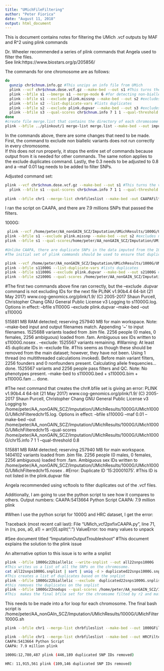 ```yaml
---
title: "UMichFileFiltering"
author: "Peter Fiorica"
date: "August 11, 2018"
output: html_document
---
```


This is document contains notes for filtering the UMich .vcf outputs by MAF and R^2 using plink commands

Dr. Wheeler recommended a series of plink commands that Angela used to filter the files.  
See link:https://www.biostars.org/p/205856/

The commands for one chromosome are as follows:
```bash
do
  gunzip chr$chnum.info.gz #This unzips an info file from UMich
  plink --vcf chr$chnum.dose.vcf.gz --make-bed --out s1 #This turns the vcf doses into bfiles #note that they will not have phenotypes associated with them 
  plink --bfile s1 --bmerge s1 --merge-mode 6 #for detecting non-biallelic variants
  plink --bfile s1 --exclude plink.missnp --make-bed --out s2 #excludes non-biallelic variants
  plink --bfile s2 --list-duplicate-vars #lists duplicates
  plink --bfile s2 --exclude plink.dupvar --make-bed --out s3 #excludes duplicates
  plink --bfile s3 --qual-scores chr$chnum.info 7 1 1 --qual-threshold 0.3 --make-bed --out  ../plinkout/chr$chnum #Filters by an r^2 of .3
done
#create file merge.list that contains the directory of each chromosome
plink --bfile ../plinkout/1 merge-list merge.list --make-bed --out imputepostqc
```

In the commands above, there are some changes that need to be made.
First, the command to exclude non biallelic variants does not run correctly in every chromosome.  
If this does not run properly, it stops the entire set of commands because output from it is needed for other commands. The same notion applies to the exclude duplicates command.
Lastly, the 0.3 needs to be adjusted to 0.8 and a --maf 0.01 tag needs to be added to filter SNPs.

Adjusted command set:
```bash
plink --vcf chr$chnum.dose.vcf.gz --make-bed --out s1 #This turns the vcf doses into bfiles #note that they will not have phenotypes associated with them
  plink --bfile s1 --qual-scores chr$chnum.info 7 1 1 --qual-threshold 0.8 --maf 0.01 --make-bed --out  ../plinkout/chr$chnum
  
plink --bfile chr1 --merge-list chrbfileslist --make-bed -out CAAPAFiltered
```

I ran the script on CAAPA, and there are 7.9 millions SNPs that passed the filters.

1000G:
```bash
 plink --vcf /home/peter/AA_nonGAIN_SCZ/Imputation/UMichResults/1000G/UMich1000G/chr${chnum}.dose.vcf.gz --make-bed --out s1
plink --bfile s1 --exclude plink.missnp --make-bed --out s2 #excludes non-biallelic variants
plink --bfile s1 --qual-scores/home/peter/AA_nonGAIN_SCZ/Imputation/UMichResults/1000G/UMich1000G/chr${chnum}.info 7 1 1 --qual-threshold 0.8 --maf 0.01 --make-bed --out /home/peter/AA_nonGAIN_SCZ/Imputation/UMichResults/1000G/UMich1000G/UMichFiltered/chr${chnum}
                
#Unlike CAAPA, there are duplicate SNPs in the data imputed from the 1000G reference panel.  
#The initial set of plink commands should be used to ensure that duplicates are removed from the dataset before making 

plink --vcf /home/peter/AA_nonGAIN_SCZ/Imputation/UMichResults/1000G/UMich1000G/chr${chnum}.dose.vcf.gz --biallelic-only --make-bed --out s11000G
plink --bfile s11000G --list-duplicate-vars #lists duplicates 
plink --bfile s11000G --exclude plink.dupvar --make-bed --out s21000G #excludes duplicates
plink --bfile s21000G --qual-scores /home/peter/AA_nonGAIN_SCZ/Imputation/UMichResults/1000G/UMich1000G/chr$chnum.info 7 1 1 --qual-threshold 0.8 --maf 0.01 --make-bed  --out /home/peter/AA_nonGAIN_SCZ/Imputation/UMichResults/1000G/UMich1000G/UMichFiltered/chr${chnum}
```

#The first two commands above fine ran correctly, but the --exclude .dupvar command is not excluding IDs for the next file
PLINK v1.90b4.4 64-bit (21 May 2017)           www.cog-genomics.org/plink/1.9/
(C) 2005-2017 Shaun Purcell, Christopher Chang   GNU General Public License v3
Logging to s11000G.log.
Options in effect:
  --bfile s11000G
  --exclude plink.dupvar
  --make-bed
  --out s11000G

515881 MB RAM detected; reserving 257940 MB for main workspace.
Note: --make-bed input and output filenames match.  Appending '~' to input
filenames.
1525688 variants loaded from .bim file.
2256 people (0 males, 0 females, 2256 ambiguous) loaded from .fam.
Ambiguous sex IDs written to s11000G.nosex .
--exclude: 1525567 variants remaining.
#Warning: At least 45 duplicate IDs in --exclude file. #This seems as though these should be removed from the main dataset; however, they have not been.
Using 1 thread (no multithreaded calculations invoked).
Before main variant filters, 2256 founders and 0 nonfounders present.
Calculating allele frequencies... done.
1525567 variants and 2256 people pass filters and QC.
Note: No phenotypes present.
--make-bed to s11000G.bed + s11000G.bim + s11000G.fam ... done.

#The next command that creates the chr#.bfile set is giving an error:
PLINK v1.90b4.4 64-bit (21 May 2017)           www.cog-genomics.org/plink/1.9/
(C) 2005-2017 Shaun Purcell, Christopher Chang   GNU General Public License v3
Logging to /home/peter/AA_nonGAIN_SCZ/Imputation/UMichResults/1000G/UMich1000G/UMichFilteredchr15.log.
Options in effect:
  --bfile s11000G
  --maf 0.01
  --make-bed
  --out /home/peter/AA_nonGAIN_SCZ/Imputation/UMichResults/1000G/UMich1000G/UMichFilteredchr15
  --qual-scores /home/peter/AA_nonGAIN_SCZ/Imputation/UMichResults/1000G/UMich1000G/chr15.info 7 1 1
  --qual-threshold 0.8

515881 MB RAM detected; reserving 257940 MB for main workspace.
1404102 variants loaded from .bim file.
2256 people (0 males, 0 females, 2256 ambiguous) loaded from .fam.
Ambiguous sex IDs written to
/home/peter/AA_nonGAIN_SCZ/Imputation/UMichResults/1000G/UMich1000G/UMichFilteredchr15.nosex
.
#Error: Duplicate ID '15:20001075'.
#This ID is not listed in the plink.dupvar file

Angela recommended using vcftools to filter duplicates out of the .vcf files.

Additionally, I am going to use the python script to see how it compares to others.
Output numbers:
CAAPA:5413664 Python Script
CAAPA: 7.9 million plink

#When I use the python script for 1000G and HRC dataset, I get the error:

Traceback (most recent call last):
  File "UMich_vcf2pxfixCAAPA.py", line 71, in <module>
    (rs, pos, a0, a1) = arr[0].split(":")
ValueError: too many values to unpack

#See document titled "ImputationOutputTroubleshoot"
#This document explains the solution to the plink issue

An alternative option to this issue is to write a snplist
```bash
plink --bfile 1000Gc22biallelic --write-snplist --out all22snps1000G
#This writes us a list of all the SNPs on the chromosome.
cat all22snps1000G.snplist | sort | uniq -d > duplicated22snps1000G.snplist
#This creates a list of duplicates based on the snplist
plink --bfile 1000Gc22biallelic --exclude  duplicated22snps1000G.snplist --make-bed --out 1000Gc22nodups
#this removes the duplicates on the snplist
plink --bfile 1000Gc22nodups --qual-scores /home/peter/AA_nonGAIN_SCZ/Imputation/UMichResults/1000G/UMich1000G/chr22.info 7 1 1 --qual-threshold 0.8 --maf 0.01 --make-bed  --out /home/peter/AA_nonGAIN_SCZ/Imputation/UMichResults/1000G/UMich1000G/UMichFiltered/chr22
#This  makes the final bfile set for the chromsome filted by r2 and maf
```
This needs to be made into a for loop for each chromosome.
The final bash script is /home/peter/AA_nonGAIn_SCZ/Imputation/UMichResults/1000G/UMichFilter1000G.sh

```bash
plink --bfile chr1 --merge-list chrbfileslist --make-bed --out 1000GFilteredPlink

plink --bfile chr1 --merge-list chrbfileslist --make-bed --out HRCFilteredPlink
CAAPA:5413664 Python Script
CAAPA: 7.9 million plink

1000G:12,780,487 plink (446,189 duplicated SNP IDs removed)

HRC: 11,915,561 plink (109,146 duplicated SNP IDs removed)
```

